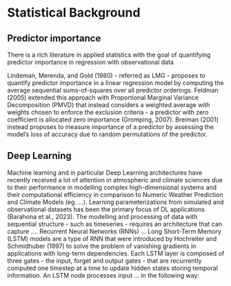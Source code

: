# Statistical Background

## Predictor importance

There is a rich literature in applied statistics with the goal of quantifying predictor importance in regression with observational data 

Lindeman, Merenda, and Gold (1980) - referred as LMG - proposes to quantify predictor importance in a linear regression model by computing the average sequential sums-of-squares over all predictor orderings. Feldman (2005) extended this approach with Proportional Marginal Variance Decomposition (PMVD) that instead considers a weighted average with weights chosen to enforce the exclusion criteria - a predictor with zero coefficient is allocated zero importance (Gromping, 2007). Breiman (2001) instead proposes to measure importance of a predictor by assessing the model's loss of accuracy due to random permutations of the predictor.


## Deep Learning

Machine learning and in particular Deep Learning architectures have recently received a lot of attention in atmospheric and climate sciences due to their performance in modelling complex high-dimensional systems and their computational efficiency in comparison to Numeric Weather Prediction and Climate Models (eg. ...). Learning parameterizations from simulated and observational datasets has been the primary focus of DL applications (Barahona et al., 2023). The modelling and processing of data with sequential structure - such as timeseries - requires an architecture that can capture .... Recurrent Neural Networks (RNNs) ... Long Short-Term Memory (LSTM) models are a type of RNN that were introduced by Hochreiter and Schmidhuber (1997) to solve the problem of vanishing gradients in applications with long-term dependencies. 
Each LSTM layer is composed of three gates - the input, forget and output gates - that are recurrently computed one timestep at a time to update hidden states storing temporal information. An LSTM node processes input ... in the following way:

\begin{equation}
   V(\{ T' \}_{1:n}) = \sum_{c \in \{\text{adv},\text{adiab},\text{diab}\}} V(\{ c \}_{1:n} ) + \sum_{c, d \in \{\text{adv},\text{adiab},\text{diab}\} , c\neq d} \text{Cov}(\{ c \}_{1:n} ,\{ d \}_{1:n})
(\#eq:vardecomp)
\end{equation}
